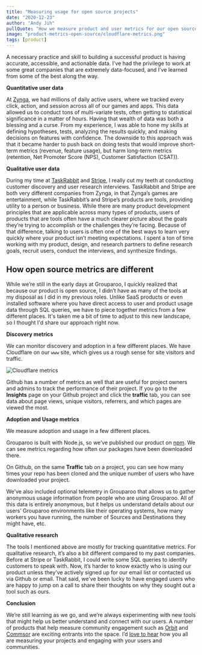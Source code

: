 ```yaml
---
title: "Measuring usage for open source projects"
date: "2020-12-23"
author: "Andy Jih"
pullQuote: "How we measure product and user metrics for our open source product Grouparoo. Open source metrics are not the same as SaaS metrics!"
image: "product-metrics-open-source/cloudflare-metrics.png"
tags: [product]
---
```


A necessary practice and skill to building a successful product is having accurate, accessible, and actionable data. I’ve had the privilege to work at some great companies that are extremely data-focused, and I’ve learned from some of the best along the way.

**Quantitative user data**

At [Zynga](http://zynga.com), we had millions of daily active users, where we tracked every click, action, and session across all of our games and apps. This data allowed us to conduct tons of multi-variate tests, often getting to statistical significance in a matter of hours. Having that wealth of data was both a blessing and a curse. From my experience, I was able to hone my skills at defining hypotheses, tests, analyzing the results quickly, and making decisions on features with confidence. The downside to this approach was that it became harder to push back on doing tests that would improve short-term metrics (revenue, feature usage), but harm long-term metrics (retention, Net Promoter Score (NPS), Customer Satisfaction (CSAT)).

**Qualitative user data**

During my time at [TaskRabbit](http://taskrabbit.com) and [Stripe](http://stripe.com), I really cut my teeth at conducting customer discovery and user research interviews. TaskRabbit and Stripe are both very different companies from Zynga, in that Zynga’s games are entertainment, while TaskRabbit’s and Stripe’s products are tools, providing utility to a person or business. While there are many product development principles that are applicable across many types of products, users of products that are tools often have a much clearer picture about the goals they’re trying to accomplish or the challenges they’re facing. Because of that difference, talking to users is often one of the best ways to learn very quickly where your product isn’t meeting expectations. I spent a ton of time working with my product, design, and research partners to define research goals, recruit users, conduct the interviews, and synthesize findings.

## How open source metrics are different

While we’re still in the early days at Grouparoo, I quickly realized that because our product is open source, I didn’t have as many of the tools at my disposal as I did in my previous roles. Unlike SaaS products or even installed software where you have direct access to user and product usage data through SQL queries, we have to piece together metrics from a few different places. It's taken me a bit of time to adjust to this new landscape, so I thought I'd share our approach right now.

**Discovery metrics**

We can monitor discovery and adoption in a few different places. We have Cloudflare on our `www` site, which gives us a rough sense for site visitors and traffic.

<Image
  centered
  alt="Cloudflare metrics"
  src="product-metrics-open-source/cloudflare-metrics.png"
  width={2164}
  height={1412}
/>

Github has a number of metrics as well that are useful for project owners and admins to track the performance of their project. If you go to the **Insights** page on your Github project and click the **traffic** tab, you can see data about page views, unique visitors, referrers, and which pages are viewed the most.

**Adoption and Usage metrics**

We measure adoption and usage in a few different places.

Grouparoo is built with Node.js, so we’ve published our product on [npm](https://www.npmjs.com/package/@grouparoo/core). We can see metrics regarding how often our packages have been downloaded there.

On Github, on the same **Traffic** tab on a project, you can see how many times your repo has been cloned and the unique number of users who have downloaded your project.

We’ve also included optional telemetry in Grouparoo that allows us to gather anonymous usage information from people who are using Grouparoo. All of this data is entirely anonymous, but it helps us understand details about our users’ Grouparoo environments like their operating systems, how many workers you have running, the number of Sources and Destinations they might have, etc.

**Qualitative research**

The tools I mentioned above are mostly for tracking quantitative metrics. For qualitative research, it’s also a bit different compared to my past companies. Before at Stripe or TaskRabbit, I could write some SQL queries to identify customers to speak with. Now, it’s harder to know exactly who is using our product unless they’ve actively signed up for our email list or contacted us via Github or email. That said, we’ve been lucky to have engaged users who are happy to jump on a call to share their thoughts on why they sought out a tool such as ours.

**Conclusion**

We’re still learning as we go, and we’re always experimenting with new tools that might help us better understand and connect with our users. A number of products that help measure community engagement such as [Orbit](https://orbit.love/) and [Commsor](https://www.commsor.com/) are exciting entrants into the space. I’d [love to hear](https://github.com/grouparoo/grouparoo/discussions) how you all are measuring your projects and engaging with your users and communities.
